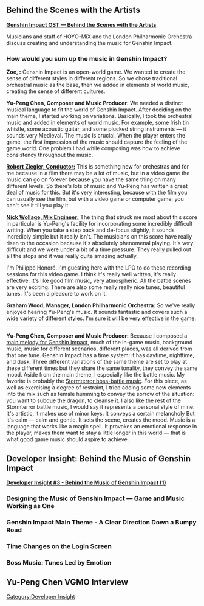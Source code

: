 {{SoundtrackTabs}}
==Behind the Scenes with the Artists==
'''[https://youtu.be/NWttfnCIX5E Genshin Impact OST — Behind the Scenes with the Artists]'''

Musicians and staff of HOYO-MiX and the London Philharmonic Orchestra discuss creating and understanding the music for Genshin Impact.
===How would you sum up the music in Genshin Impact?===
'''Zoe, {{Not a typo|Music Director}}:'''  Genshin Impact is an open-world game. We wanted to create the sense of different styles in different regions. So we chose traditional orchestral music as the base, then we added in elements of world music, creating the sense of different cultures.

'''Yu-Peng Chen, Composer and Music Producer:''' We needed a distinct musical language to fit the world of Genshin Impact. After deciding on the main theme, I started working on variations. Basically, I took the orchestral music and added in elements of world music. For example, some Irish tin whistle, some acoustic guitar, and some plucked string instruments &mdash; it sounds very Medieval. The music is crucial. When the player enters the game, the first impression of the music should capture the feeling of the game world. One problem I had while composing was how to achieve consistency throughout the music.

'''[https://www.robertziegler.co.uk/ Robert Ziegler, Conductor:]''' This is something new for orchestras and for me because in a film there may be a lot of music, but in a video game the music can go on forever because you have the same thing on many different levels. So there's lots of music and Yu-Peng has written a great deal of music for this. But it's very interesting, because with the film you can usually see the film, but with a video game or computer game, you can't see it till you play it.

'''[https://www.airstudios.com/nick-wollage/ Nick Wollage, Mix Engineer:]''' The thing that struck me most about this score in particular is Yu-Peng's facility for incorporating some incredibly difficult writing. When you take a step back and de-focus slightly, it sounds incredibly simple but it really isn't. The musicians on this score have really risen to the occasion because it's absolutely phenomenal playing. It's very difficult and we were under a bit of a time pressure. They really pulled out all the stops and it was really quite amazing actually.

'''{{w|Philippe Honoré (violinist)|Philippe Honoré, Guest Concertmaster:}}''' I'm Philippe Honoré. I'm guesting here with the LPO to do these recording sessions for this video game. I think it's really well written, it's really effective. It's like good film music, very atmospheric. All the battle scenes are very exciting. There are also some really really nice tunes, beautiful tunes. It's been a pleasure to work on it.

'''Graham Wood, Manager, London Philharmonic Orchestra:''' So we've really enjoyed hearing Yu-Peng's music. It sounds fantastic and covers such a wide variety of different styles. I'm sure it will be very effective in the game.
----
'''Yu-Peng Chen, Composer and Music Producer:''' Because I composed a [[Genshin Impact Main Theme|main melody for Genshin Impact]], much of the in-game music, background music,
music for different scenarios, different places, was all derived from that one tune. Genshin Impact has a time system: it has daytime, nighttime, and dusk. Three different variations of the same theme are set to play at these different times but they share the same tonality, they convey the same mood. Aside from the main theme, I especially like the battle music. My favorite is probably the [[Caelestinum Finale Termini|Stormterror boss-battle music]]. For this piece, as well as exercising a degree of restraint, I tried adding some new elements into the mix such as female humming to convey the sorrow of the situation: you want to subdue the dragon, to cleanse it. I also like the rest of the Stormterror battle music, I would say it represents a personal style of mine. It's artistic, it makes use of minor keys. It conveys a certain melancholy But it's calm &mdash; calm and gentle. It sets the scene, creates the mood. Music is a language that works like a magic spell. It provokes an emotional response in the player, makes them want to stay a little longer in this world &mdash; that is what good game music should aspire to achieve.

==Developer Insight: Behind the Music of Genshin Impact==
'''[https://genshin.hoyoverse.com/en/news/detail/5000 Developer Insight #3 - Behind the Music of Genshin Impact (1)]'''
===Designing the Music of Genshin Impact — Game and Music Working as One===
{{Transclude|Soundtrack/Background|Designing the Music of Genshin Impact — Game and Music Working as One}}

===Genshin Impact Main Theme - A Clear Direction Down a Bumpy Road===
{{Transclude|Soundtrack/Background|Genshin Impact Main Theme - A Clear Direction Down a Bumpy Road}}

===Time Changes on the Login Screen===
{{Transclude|Soundtrack/Background|Time Changes on the Login Screen}}

===Boss Music: Tunes Led by Emotion===
{{Transclude|Soundtrack/Background|Boss Music: Tunes Led by Emotion}}

==Yu-Peng Chen VGMO Interview==
{{Transclude|Soundtrack/Background|Yu-Peng Chen VGMO Interview}}

[[Category:Developer Insight]]